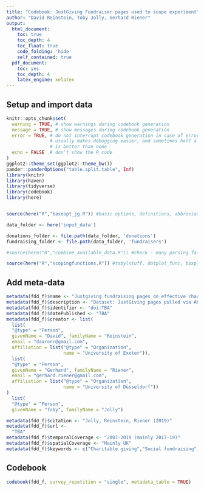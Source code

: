 ```yaml
---
title: "Codebook: JustGiving Fundraiser pages used to scope experiment"
author: "David Reinstein, Toby Jolly, Gerhard Riener"
output:
  html_document:
    toc: true
    toc_depth: 4
    toc_float: true
    code_folding: 'hide'
    self_contained: true
  pdf_document:
    toc: yes
    toc_depth: 4
    latex_engine: xelatex
---
```


## Setup and import data 

```r

knitr::opts_chunk$set(
  warning = TRUE, # show warnings during codebook generation
  message = TRUE, # show messages during codebook generation
  error = TRUE, # do not interrupt codebook generation in case of errors,
                # usually makes debugging easier, and sometimes half a codebook
                # is better than none
  echo = FALSE  # don't show the R code
)
ggplot2::theme_set(ggplot2::theme_bw())
pander::panderOptions("table.split.table", Inf)
library(knitr)
library(haven)
library(tidyverse)
library(codebook)
library(here)


source(here("R","baseopt_jg.R")) #basic options, definitions, abbreviations for functions

data_folder <- here('input_data')

donations_folder <- file.path(data_folder, 'donations')
fundraising_folder <- file.path(data_folder, 'fundraisers')

#source(here("R","combine_available_data.R")) #check - many parsing failures

source(here("R","scopingfunctions.R")) #tabylstuff, dotplot_func, boxplot_func, geom_mean, sidebyside, huxoptions


```

## Add meta-data

```r

metadata(fdd_f)$name <- "Justgiving fundraising pages on effective charities"
metadata(fdd_f)$description <- "Dataset: JustGiving pages pulled via API 2017-19 for 'highly effective' charities; reduced to one row per fundraiser"
metadata(fdd_f)$identifier <- "doi:TBA"
metadata(fdd_f)$datePublished <- "TBA"
metadata(fdd_f)$creator <- list(
  list(
  "@type" = "Person",
  givenName = "David", familyName = "Reinstein",
  email = "daaronr@gmail.com",
  affiliation = list("@type" = "Organization",
                     name = "University of Exeter")),
  list(
  "@type" = "Person",
  givenName = "Gerhard", familyName = "Riener",
  email = "gerhard.riener@gmail.com",
  affiliation = list("@type" = "Organization",
                     name = "University of Düsseldorf"))
)
  list(
  "@type" = "Person",
  givenName = "Toby", familyName = "Jolly")

metadata(fdd_f)$citation <- "Jolly, Reinstein, Riener (2019)"
metadata(fdd_f)$url <-
  "TBA"
metadata(fdd_f)$temporalCoverage <- "2007-2019 (mainly 2017-19)"
metadata(fdd_f)$spatialCoverage <- "Mainly UK"
metadata(fdd_f)$keywords <- c("Charitable giving","Social fundraising")

```

## Codebook

```r

codebook(fdd_f, survey_repetition = "single", metadata_table = TRUE)

```

